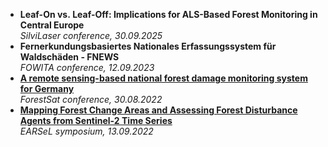 
- **Leaf-On vs. Leaf-Off: Implications for ALS-Based Forest Monitoring in Central Europe**  
  *SilviLaser conference, 30.09.2025*
- **Fernerkundungsbasiertes Nationales Erfassungssystem für Waldschäden - FNEWS**  
  *FOWITA conference, 12.09.2023*
- [**A remote sensing-based national forest damage monitoring system for Germany**](https://www.openagrar.de/receive/openagrar_mods_00086804)  
  *ForestSat conference, 30.08.2022*
- [**Mapping Forest Change Areas and Assessing Forest Disturbance Agents from Sentinel-2 Time Series**](https://cyprus2022.earsel.org/assets/finalAgenda.pdf)  
  *EARSeL symposium, 13.09.2022*